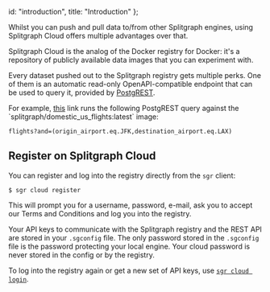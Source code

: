   id: "introduction",
  title: "Introduction"
};

Whilst you can push and pull data to/from other Splitgraph engines, using Splitgraph Cloud offers
multiple advantages over that.

Splitgraph Cloud is the analog of the Docker registry for Docker: it's a repository of
publicly available data images that you can experiment with.

Every dataset pushed out to the Splitgraph registry gets multiple perks. One of them is an automatic read-only OpenAPI-compatible endpoint that can be used to query it, provided by [PostgREST](http://postgrest.org/en/latest/).

For example, [this](https://data.splitgraph.com/splitgraph/domestic_us_flights/latest/-/rest/flights?and=(origin_airport.eq.JFK,destination_airport.eq.LAX)) link runs the following PostgREST query against
the `splitgraph/domestic_us_flights:latest` image:

```
flights?and=(origin_airport.eq.JFK,destination_airport.eq.LAX)
```

## Register on Splitgraph Cloud

You can register and log into the registry directly from the `sgr` client:

```
$ sgr cloud register
```

This will prompt you for a username, password, e-mail, ask you to accept our Terms and Conditions
and log you into the registry.

Your API keys to communicate with the Splitgraph registry and the REST API are stored in your `.sgconfig` file.
 The only password stored in the `.sgconfig` file is the password protecting your local engine. Your
 cloud password is never stored in the config or by the registry.

To log into the registry again or get a new set of API keys, use [`sgr cloud login`](../sgr/splitgraph_cloud/cloud_login).